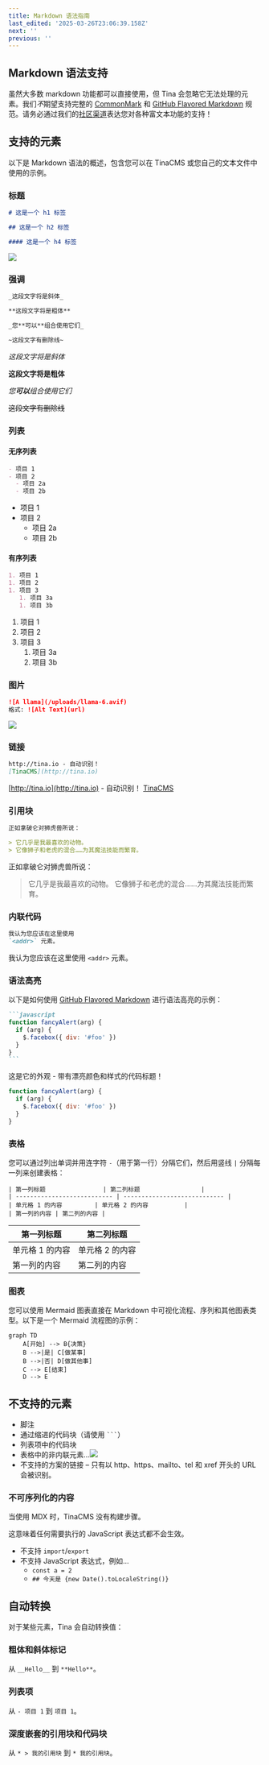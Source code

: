 ```yaml
---
title: Markdown 语法指南
last_edited: '2025-03-26T23:06:39.158Z'
next: ''
previous: ''
---
```


## Markdown 语法支持

虽然大多数 markdown 功能都可以直接使用，但 Tina 会忽略它无法处理的元素。我们*不*期望支持完整的 [CommonMark](https://commonmark.org/) 和 [GitHub Flavored Markdown](https://github.github.com/gfm/) 规范。请务必通过我们的[社区渠道](/community/)表达您对各种富文本功能的支持！

## 支持的元素

以下是 Markdown 语法的概述，包含您可以在 TinaCMS 或您自己的文本文件中使用的示例。

### 标题

```markdown
# 这是一个 h1 标签

## 这是一个 h2 标签

#### 这是一个 h4 标签
```

![](/img/docs/reference/SCR-20250317-jhsd.png)

### 强调

```markdown
_这段文字将是斜体_

**这段文字将是粗体**

_您**可以**组合使用它们_

~这段文字有删除线~
```

*这段文字将是斜体*

**这段文字将是粗体**

*您**可以**组合使用它们*

~~这段文字有删除线~~

### 列表

#### 无序列表

```markdown
- 项目 1
- 项目 2
  - 项目 2a
  - 项目 2b
```

* 项目 1
* 项目 2
  * 项目 2a
  * 项目 2b

#### 有序列表

```markdown
1. 项目 1
1. 项目 2
1. 项目 3
   1. 项目 3a
   1. 项目 3b
```

1. 项目 1
2. 项目 2
3. 项目 3
   1. 项目 3a
   2. 项目 3b

### 图片

```markdown
![A llama](/uploads/llama-6.avif)
格式: ![Alt Text](url)
```

![](/img/BettyWithLlama.png)

### 链接

```markdown
http://tina.io - 自动识别！
[TinaCMS](http://tina.io)
```

[http://tina.io](http://tina.io) - 自动识别！
[TinaCMS](http://tina.io)

### 引用块

```markdown
正如拿破仑对狮虎兽所说：

> 它几乎是我最喜欢的动物。
> 它像狮子和老虎的混合……为其魔法技能而繁育。
```

正如拿破仑对狮虎兽所说：

> 它几乎是我最喜欢的动物。
> 它像狮子和老虎的混合……为其魔法技能而繁育。

### 内联代码

```markdown
我认为您应该在这里使用
`<addr>` 元素。
```

我认为您应该在这里使用
`<addr>` 元素。

### 语法高亮

以下是如何使用 [GitHub Flavored Markdown](https://help.github.com/articles/basic-writing-and-formatting-syntax/) 进行语法高亮的示例：

````markdown
```javascript
function fancyAlert(arg) {
  if (arg) {
    $.facebox({ div: '#foo' })
  }
}
```
````

这是它的外观 - 带有漂亮颜色和样式的代码标题！

```javascript
function fancyAlert(arg) {
  if (arg) {
    $.facebox({ div: '#foo' })
  }
}
```

### 表格

您可以通过列出单词并用连字符 `-`（用于第一行）分隔它们，然后用竖线 `|` 分隔每一列来创建表格：

```
| 第一列标题                | 第二列标题                 |
| --------------------------- | ---------------------------- |
| 单元格 1 的内容         | 单元格 2 的内容          |
| 第一列的内容 | 第二列的内容 |
```

| 第一列标题                | 第二列标题                |
| --------------------------- | ---------------------------- |
| 单元格 1 的内容         | 单元格 2 的内容          |
| 第一列的内容 | 第二列的内容 |

### 图表

您可以使用 Mermaid 图表直接在 Markdown 中可视化流程、序列和其他图表类型。以下是一个 Mermaid 流程图的示例：

```mermaid
graph TD
    A[开始] --> B{决策}
    B -->|是| C[做某事]
    B -->|否| D[做其他事]
    C --> E[结束]
    D --> E
```

## 不支持的元素

* 脚注
* 通过缩进的代码块（请使用 ` ``` `）
* 列表项中的代码块
* 表格中的非内联元素...![](/img/docs/rich-text/cells-1.png)
* 不支持的方案的链接 – 只有以 http、https、mailto、tel 和 xref 开头的 URL 会被识别。

### 不可序列化的内容

当使用 MDX 时，TinaCMS 没有构建步骤。

这意味着任何需要执行的 JavaScript 表达式都不会生效。

* 不支持 `import`/`export`
* 不支持 JavaScript 表达式，例如...
  * `const a = 2`
  * `## 今天是 {new Date().toLocaleString()}`

## 自动转换

对于某些元素，Tina 会自动转换值：

### 粗体和斜体标记

从 `__Hello__` 到 `**Hello**`。

### 列表项

从 `- 项目 1` 到 `项目 1`。

### 深度嵌套的引用块和代码块

从 `* > 我的引用块` 到 `* 我的引用块`。

###
